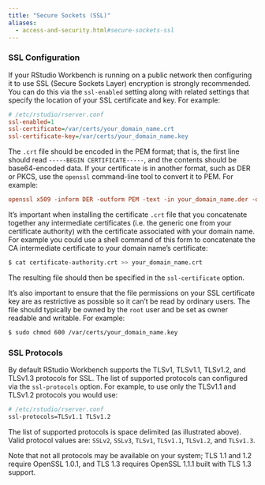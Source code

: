 ```yaml
---
title: "Secure Sockets (SSL)"
aliases:
  - access-and-security.html#secure-sockets-ssl
---
```


### SSL Configuration

If your RStudio Workbench is running on a public network then configuring it to use SSL (Secure Sockets Layer) encryption is strongly recommended. You can do this via the `ssl-enabled` setting along with related settings that specify the location of your SSL certificate and key. For example:

```ini
# /etc/rstudio/rserver.conf
ssl-enabled=1
ssl-certificate=/var/certs/your_domain_name.crt
ssl-certificate-key=/var/certs/your_domain_name.key  
```

The `.crt` file should be encoded in the PEM format; that is, the first line should read `-----BEGIN CERTIFICATE-----`, and the contents should be base64-encoded data. If your certificate is in another format, such as DER or PKCS, use the `openssl` command-line tool to convert it to PEM. For example:

```ini
openssl x509 -inform DER -outform PEM -text -in your_domain_name.der -out your_domain_name.crt
```

It's important when installing the certificate `.crt` file that you concatenate together any intermediate certificates (i.e. the generic one from your certificate authority) with the certificate associated with your domain name. For example you could use a shell command of this form to concatenate the CA intermediate certificate to your domain name's certificate:

```bash
$ cat certificate-authority.crt >> your_domain_name.crt
```

The resulting file should then be specified in the `ssl-certificate` option.

It's also important to ensure that the file permissions on your SSL certificate key are as restrictive as possible so it can't be read by ordinary users. The file should typically be owned by the `root` user and be set as owner readable and writable. For example:

```bash
$ sudo chmod 600 /var/certs/your_domain_name.key 
```

### SSL Protocols

By default RStudio Workbench supports the TLSv1, TLSv1.1, TLSv1.2, and TLSv1.3 protocols for SSL. The list of supported protocols can configured via the `ssl-protocols` option. For example, to use only the TLSv1.1 and TLSv1.2 protocols you would use:

```bash
# /etc/rstudio/rserver.conf
ssl-protocols=TLSv1.1 TLSv1.2
```

The list of supported protocols is space delimited (as illustrated above). Valid protocol values are: `SSLv2`, `SSLv3`, `TLSv1`, `TLSv1.1`, `TLSv1.2`, and `TLSv1.3`.

Note that not all protocols may be available on your system; TLS 1.1 and 1.2 require OpenSSL 1.0.1, and TLS 1.3 requires OpenSSL 1.1.1 built with TLS 1.3 support.

